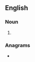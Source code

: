 {{also|Agons}}
==English==

===Noun===
{{head|en|noun form}}

# {{plural of|en|agon}}

===Anagrams===
* {{anagrams|en|a=agnos|Ganos|Gaons|Goans|Nogas|Sango|gaons|gosan|sango}}